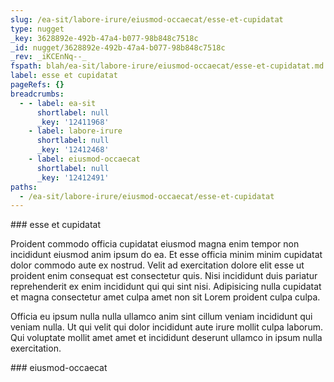 ```yaml
---
slug: /ea-sit/labore-irure/eiusmod-occaecat/esse-et-cupidatat
type: nugget
_key: 3628892e-492b-47a4-b077-98b848c7518c
_id: nugget/3628892e-492b-47a4-b077-98b848c7518c
_rev: _iKCEnNq--_
fspath: blah/ea-sit/labore-irure/eiusmod-occaecat/esse-et-cupidatat.md
label: esse et cupidatat
pageRefs: {}
breadcrumbs:
  - - label: ea-sit
      shortlabel: null
      _key: '12411968'
    - label: labore-irure
      shortlabel: null
      _key: '12412468'
    - label: eiusmod-occaecat
      shortlabel: null
      _key: '12412491'
paths:
  - /ea-sit/labore-irure/eiusmod-occaecat/esse-et-cupidatat
---
```


<NuggetArea>
<Nugget slug="/ea-sit/labore-irure/eiusmod-occaecat/esse-et-cupidatat" type="nugget" _key="3628892e-492b-47a4-b077-98b848c7518c" _id="nugget/3628892e-492b-47a4-b077-98b848c7518c" _rev="_iKCEnNq--_" fspath="blah/ea-sit/labore-irure/eiusmod-occaecat/esse-et-cupidatat.md" label="esse et cupidatat" paths="/ea-sit/labore-irure/eiusmod-occaecat/esse-et-cupidatat">
<NuggetBody>
### esse et cupidatat

Proident commodo officia cupidatat eiusmod magna enim tempor non incididunt eiusmod anim ipsum do ea. Et esse officia minim minim cupidatat dolor commodo aute ex nostrud. Velit ad exercitation dolore elit esse ut proident enim consequat est consectetur quis. Nisi incididunt duis pariatur reprehenderit ex enim incididunt qui qui sint nisi. Adipisicing nulla cupidatat et magna consectetur amet culpa amet non sit Lorem proident culpa culpa.

Officia eu ipsum nulla nulla ullamco anim sint cillum veniam incididunt qui veniam nulla. Ut qui velit qui dolor incididunt aute irure mollit culpa laborum. Qui voluptate mollit amet amet et incididunt deserunt ullamco in ipsum nulla exercitation.

</NuggetBody>
<Breadcrumbs>
<Crumbs>
<Crumb _key="12411968" label="ea-sit" /><Crumb _key="12412468" label="labore-irure" /><Crumb _key="12412491" label="eiusmod-occaecat" />
</Crumbs>
</Breadcrumbs>
</Nugget>

<NuggetsInbound>
</NuggetsInbound>
<NuggetsOutbound>
</NuggetsOutbound>
</NuggetArea>
<PassagesInbound>
<Passage direction="inbound" type="passage" _key="12412491" _id="passage/12412491" _rev="_iKCEnNq---" label="eiusmod-occaecat" passage="eiusmod-occaecat" fspath="blah/ea-sit/labore-irure/eiusmod-occaecat" paths="/ea-sit/labore-irure/eiusmod-occaecat" slug="/ea-sit/labore-irure/eiusmod-occaecat">
<NuggetBody>
### eiusmod-occaecat

</NuggetBody>
<Breadcrumbs>
<Crumbs>
<Crumb _key="12411968" label="ea-sit" /><Crumb _key="12412468" label="labore-irure" />
</Crumbs>
</Breadcrumbs>
</Passage>

</PassagesInbound>
<PassagesOutbound>
</PassagesOutbound>